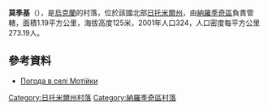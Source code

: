 {{coord|51|15|33|N|29|14|21|E|scale:30000|display=title}}

'''莫季基'''（{{lang-uk|Мотійки}}），是[[烏克蘭|烏克蘭]]的村落，位於該國北部[[日托米爾州|日托米爾州]]，由[[納羅季奇區|納羅季奇區]]負責管轄，面積1.19平方公里，海拔高度125米，2001年人口324，人口密度每平方公里273.19人。

==參考資料==
* [http://weather.in.ua/ua/zhitomirskaja/16369 Погода в селі Мотійки]

{{DEFAULTSORT:Мотійки}}
[[Category:日托米爾州村落|Category:日托米爾州村落]]
[[Category:納羅季奇區村落|Category:納羅季奇區村落]]


{{Zhytomyr-geo-stub}}